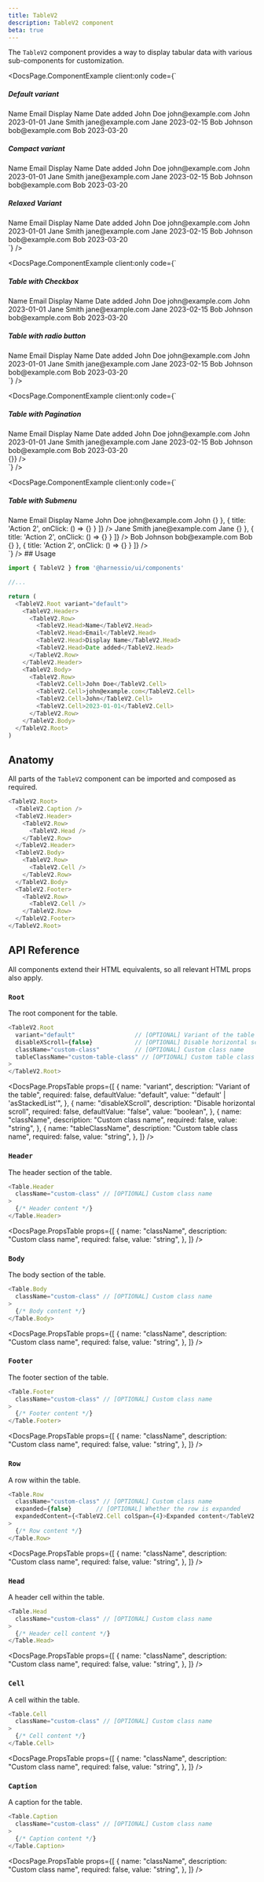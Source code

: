 ```yaml
---
title: TableV2
description: TableV2 component
beta: true
---
```


The `TableV2` component provides a way to display tabular data with various sub-components for customization.


<DocsPage.ComponentExample
  client:only
  code={`
<div className="flex flex-col space-y-8">
  <div>
    <h5>Default variant</h5>
    <TableV2.Root>
      <TableV2.Header>
        <TableV2.Row>
          <TableV2.Head>Name</TableV2.Head>
          <TableV2.Head>Email</TableV2.Head>
          <TableV2.Head>Display Name</TableV2.Head>
          <TableV2.Head>Date added</TableV2.Head>
        </TableV2.Row>
      </TableV2.Header>
      <TableV2.Body hasHighlightOnHover>
        <TableV2.Row>
          <TableV2.Cell>John Doe</TableV2.Cell>
          <TableV2.Cell>john@example.com</TableV2.Cell>
          <TableV2.Cell>John</TableV2.Cell>
          <TableV2.Cell>2023-01-01</TableV2.Cell>
        </TableV2.Row>
        <TableV2.Row>
          <TableV2.Cell>Jane Smith</TableV2.Cell>
          <TableV2.Cell>jane@example.com</TableV2.Cell>
          <TableV2.Cell>Jane</TableV2.Cell>
          <TableV2.Cell>2023-02-15</TableV2.Cell>
        </TableV2.Row>
        <TableV2.Row>
          <TableV2.Cell>Bob Johnson</TableV2.Cell>
          <TableV2.Cell>bob@example.com</TableV2.Cell>
          <TableV2.Cell>Bob</TableV2.Cell>
          <TableV2.Cell>2023-03-20</TableV2.Cell>
        </TableV2.Row>
      </TableV2.Body>
    </TableV2.Root>
  </div>
  <div>
    <h5>Compact variant</h5>
    <TableV2.Root variant="compact">
      <TableV2.Header>
        <TableV2.Row>
          <TableV2.Head>Name</TableV2.Head>
          <TableV2.Head>Email</TableV2.Head>
          <TableV2.Head>Display Name</TableV2.Head>
          <TableV2.Head>Date added</TableV2.Head>
        </TableV2.Row>
      </TableV2.Header>
      <TableV2.Body>
        <TableV2.Row>
          <TableV2.Cell>John Doe</TableV2.Cell>
          <TableV2.Cell>john@example.com</TableV2.Cell>
          <TableV2.Cell>John</TableV2.Cell>
          <TableV2.Cell>2023-01-01</TableV2.Cell>
        </TableV2.Row>
        <TableV2.Row>
          <TableV2.Cell>Jane Smith</TableV2.Cell>
          <TableV2.Cell>jane@example.com</TableV2.Cell>
          <TableV2.Cell>Jane</TableV2.Cell>
          <TableV2.Cell>2023-02-15</TableV2.Cell>
        </TableV2.Row>
        <TableV2.Row>
          <TableV2.Cell>Bob Johnson</TableV2.Cell>
          <TableV2.Cell>bob@example.com</TableV2.Cell>
          <TableV2.Cell>Bob</TableV2.Cell>
          <TableV2.Cell>2023-03-20</TableV2.Cell>
        </TableV2.Row>
      </TableV2.Body>
    </TableV2.Root>
  </div>
  <div>
    <h5>Relaxed Variant</h5>
    <TableV2.Root variant="relaxed">
      <TableV2.Header>
        <TableV2.Row>
          <TableV2.Head>Name</TableV2.Head>
          <TableV2.Head>Email</TableV2.Head>
          <TableV2.Head>Display Name</TableV2.Head>
          <TableV2.Head>Date added</TableV2.Head>
        </TableV2.Row>
      </TableV2.Header>
      <TableV2.Body>
        <TableV2.Row>
          <TableV2.Cell>John Doe</TableV2.Cell>
          <TableV2.Cell>john@example.com</TableV2.Cell>
          <TableV2.Cell>John</TableV2.Cell>
          <TableV2.Cell>2023-01-01</TableV2.Cell>
        </TableV2.Row>
        <TableV2.Row>
          <TableV2.Cell>Jane Smith</TableV2.Cell>
          <TableV2.Cell>jane@example.com</TableV2.Cell>
          <TableV2.Cell>Jane</TableV2.Cell>
          <TableV2.Cell>2023-02-15</TableV2.Cell>
        </TableV2.Row>
        <TableV2.Row>
          <TableV2.Cell>Bob Johnson</TableV2.Cell>
          <TableV2.Cell>bob@example.com</TableV2.Cell>
          <TableV2.Cell>Bob</TableV2.Cell>
          <TableV2.Cell>2023-03-20</TableV2.Cell>
        </TableV2.Row>
      </TableV2.Body>
    </TableV2.Root>
  </div>
</div>
`}
/>

<DocsPage.ComponentExample
  client:only
  code={`
<div className="flex flex-col space-y-8">
  <div>
    <h5>Table with Checkbox</h5>
    <TableV2.Root>
      <TableV2.Header>
        <TableV2.Row>
          <TableV2.Head></TableV2.Head>
          <TableV2.Head>Name</TableV2.Head>
          <TableV2.Head>Email</TableV2.Head>
          <TableV2.Head>Display Name</TableV2.Head>
          <TableV2.Head>Date added</TableV2.Head>
        </TableV2.Row>
      </TableV2.Header>
      <TableV2.Body>
        <TableV2.Row>
          <TableV2.Cell><Checkbox /></TableV2.Cell>
          <TableV2.Cell>John Doe</TableV2.Cell>
          <TableV2.Cell>john@example.com</TableV2.Cell>
          <TableV2.Cell>John</TableV2.Cell>
          <TableV2.Cell>2023-01-01</TableV2.Cell>
        </TableV2.Row>
        <TableV2.Row>
          <TableV2.Cell><Checkbox /></TableV2.Cell>
          <TableV2.Cell>Jane Smith</TableV2.Cell>
          <TableV2.Cell>jane@example.com</TableV2.Cell>
          <TableV2.Cell>Jane</TableV2.Cell>
          <TableV2.Cell>2023-02-15</TableV2.Cell>
        </TableV2.Row>
        <TableV2.Row>
          <TableV2.Cell><Checkbox /></TableV2.Cell>
          <TableV2.Cell>Bob Johnson</TableV2.Cell>
          <TableV2.Cell>bob@example.com</TableV2.Cell>
          <TableV2.Cell>Bob</TableV2.Cell>
          <TableV2.Cell>2023-03-20</TableV2.Cell>
        </TableV2.Row>
      </TableV2.Body>
    </TableV2.Root>
  </div>
  <div>
    <h5>Table with radio button</h5>
    <Radio.Root name="user-selection" defaultValue="john">
      <TableV2.Root>
        <TableV2.Header>
          <TableV2.Row>
            <TableV2.Head></TableV2.Head>
            <TableV2.Head>Name</TableV2.Head>
            <TableV2.Head>Email</TableV2.Head>
            <TableV2.Head>Display Name</TableV2.Head>
            <TableV2.Head>Date added</TableV2.Head>
          </TableV2.Row>
        </TableV2.Header>
        <TableV2.Body>
          <TableV2.Row>
            <TableV2.Cell>
              <Radio.Item value="john" />
            </TableV2.Cell>
            <TableV2.Cell>John Doe</TableV2.Cell>
            <TableV2.Cell>john@example.com</TableV2.Cell>
            <TableV2.Cell>John</TableV2.Cell>
            <TableV2.Cell>2023-01-01</TableV2.Cell>
          </TableV2.Row>
          <TableV2.Row>
            <TableV2.Cell>
              <Radio.Item value="jane" />
            </TableV2.Cell>
            <TableV2.Cell>Jane Smith</TableV2.Cell>
            <TableV2.Cell>jane@example.com</TableV2.Cell>
            <TableV2.Cell>Jane</TableV2.Cell>
            <TableV2.Cell>2023-02-15</TableV2.Cell>
          </TableV2.Row>
          <TableV2.Row>
            <TableV2.Cell>
              <Radio.Item value="bob" />
            </TableV2.Cell>
            <TableV2.Cell>Bob Johnson</TableV2.Cell>
            <TableV2.Cell>bob@example.com</TableV2.Cell>
            <TableV2.Cell>Bob</TableV2.Cell>
            <TableV2.Cell>2023-03-20</TableV2.Cell>
          </TableV2.Row>
        </TableV2.Body>
      </TableV2.Root>
    </Radio.Root>
  </div>
</div>
`}
/>

<DocsPage.ComponentExample
  client:only
  code={`
<div className="flex flex-col space-y-8">
  <div>
    <h5>Table with Pagination</h5>
    <TableV2.Root>
      <TableV2.Header>
        <TableV2.Row>
          <TableV2.Head>Name</TableV2.Head>
          <TableV2.Head>Email</TableV2.Head>
          <TableV2.Head>Display Name</TableV2.Head>
          <TableV2.Head>Date added</TableV2.Head>
        </TableV2.Row>
      </TableV2.Header>
      <TableV2.Body >
        <TableV2.Row>
          <TableV2.Cell>John Doe</TableV2.Cell>
          <TableV2.Cell>john@example.com</TableV2.Cell>
          <TableV2.Cell>John</TableV2.Cell>
          <TableV2.Cell>2023-01-01</TableV2.Cell>
        </TableV2.Row>
        <TableV2.Row>
          <TableV2.Cell>Jane Smith</TableV2.Cell>
          <TableV2.Cell>jane@example.com</TableV2.Cell>
          <TableV2.Cell>Jane</TableV2.Cell>
          <TableV2.Cell>2023-02-15</TableV2.Cell>
        </TableV2.Row>
        <TableV2.Row>
          <TableV2.Cell>Bob Johnson</TableV2.Cell>
          <TableV2.Cell>bob@example.com</TableV2.Cell>
          <TableV2.Cell>Bob</TableV2.Cell>
          <TableV2.Cell>2023-03-20</TableV2.Cell>
        </TableV2.Row>
      </TableV2.Body>
    </TableV2.Root>
  </div>
<Pagination
                totalItems={10}
                pageSize={3}
                currentPage={2}
                goToPage={() => {}}
            />
</div>
`}
/>

<DocsPage.ComponentExample
  client:only
  code={`
<div className="flex flex-col space-y-8">
  <div>
    <h5>Table with Submenu</h5>
    <TableV2.Root>
      <TableV2.Header>
        <TableV2.Row>
          <TableV2.Head>Name</TableV2.Head>
          <TableV2.Head>Email</TableV2.Head>
          <TableV2.Head>Display Name</TableV2.Head>
          <TableV2.Head></TableV2.Head>
        </TableV2.Row>
      </TableV2.Header>
      <TableV2.Body >
        <TableV2.Row>
          <TableV2.Cell>John Doe</TableV2.Cell>
          <TableV2.Cell>john@example.com</TableV2.Cell>
          <TableV2.Cell>John</TableV2.Cell>
          <TableV2.Cell><MoreActionsTooltip actions={[
            {
              title: 'Action 1',
              onClick: () => {}
            },
            {
              title: 'Action 2',
              onClick: () => {}
            }
          ]} /></TableV2.Cell>
        </TableV2.Row>
        <TableV2.Row>
          <TableV2.Cell>Jane Smith</TableV2.Cell>
          <TableV2.Cell>jane@example.com</TableV2.Cell>
          <TableV2.Cell>Jane</TableV2.Cell>
          <TableV2.Cell><MoreActionsTooltip actions={[
            {
              title: 'Action 1',
              onClick: () => {}
            },
            {
              title: 'Action 2',
              onClick: () => {}
            }
          ]} /></TableV2.Cell>
        </TableV2.Row>
        <TableV2.Row>
          <TableV2.Cell>Bob Johnson</TableV2.Cell>
          <TableV2.Cell>bob@example.com</TableV2.Cell>
          <TableV2.Cell>Bob</TableV2.Cell>
          <TableV2.Cell><MoreActionsTooltip actions={[
            {
              title: 'Action 1',
              onClick: () => {}
            },
            {
              title: 'Action 2',
              onClick: () => {}
            }
          ]} /></TableV2.Cell>
        </TableV2.Row>
      </TableV2.Body>
    </TableV2.Root>
  </div>
</div>
`}
/>
## Usage

```typescript jsx
import { TableV2 } from '@harnessio/ui/components'

//...

return (
  <TableV2.Root variant="default">
    <TableV2.Header>
      <TableV2.Row>
        <TableV2.Head>Name</TableV2.Head>
        <TableV2.Head>Email</TableV2.Head>
        <TableV2.Head>Display Name</TableV2.Head>
        <TableV2.Head>Date added</TableV2.Head>
      </TableV2.Row>
    </TableV2.Header>
    <TableV2.Body>
      <TableV2.Row>
        <TableV2.Cell>John Doe</TableV2.Cell>
        <TableV2.Cell>john@example.com</TableV2.Cell>
        <TableV2.Cell>John</TableV2.Cell>
        <TableV2.Cell>2023-01-01</TableV2.Cell>
      </TableV2.Row>
    </TableV2.Body>
  </TableV2.Root>
)
```

## Anatomy

All parts of the `TableV2` component can be imported and composed as required.

```typescript jsx
<TableV2.Root>
  <TableV2.Caption />
  <TableV2.Header>
    <TableV2.Row>
      <TableV2.Head />
    </TableV2.Row>
  </TableV2.Header>
  <TableV2.Body>
    <TableV2.Row>
      <TableV2.Cell />
    </TableV2.Row>
  </TableV2.Body>
  <TableV2.Footer>
    <TableV2.Row>
      <TableV2.Cell />
    </TableV2.Row>
  </TableV2.Footer>
</TableV2.Root>
```

## API Reference

<Aside>
  All components extend their HTML equivalents, so all relevant HTML props also
  apply.
</Aside>

### `Root`

The root component for the table.

```typescript jsx
<TableV2.Root
  variant="default"                 // [OPTIONAL] Variant of the table
  disableXScroll={false}            // [OPTIONAL] Disable horizontal scroll
  className="custom-class"          // [OPTIONAL] Custom class name
  tableClassName="custom-table-class" // [OPTIONAL] Custom table class name
>
</TableV2.Root>
```

<DocsPage.PropsTable
  props={[
    {
      name: "variant",
      description: "Variant of the table",
      required: false,
      defaultValue: "default",
      value: "'default' | 'asStackedList'",
    },
    {
      name: "disableXScroll",
      description: "Disable horizontal scroll",
      required: false,
      defaultValue: "false",
      value: "boolean",
    },
    {
      name: "className",
      description: "Custom class name",
      required: false,
      value: "string",
    },
    {
      name: "tableClassName",
      description: "Custom table class name",
      required: false,
      value: "string",
    },
  ]}
/>

### `Header`

The header section of the table.

```typescript jsx
<Table.Header
  className="custom-class" // [OPTIONAL] Custom class name
>
  {/* Header content */}
</Table.Header>
```

<DocsPage.PropsTable
  props={[
    {
      name: "className",
      description: "Custom class name",
      required: false,
      value: "string",
    },
  ]}
/>

### `Body`

The body section of the table.

```typescript jsx
<Table.Body
  className="custom-class" // [OPTIONAL] Custom class name
>
  {/* Body content */}
</Table.Body>
```

<DocsPage.PropsTable
  props={[
    {
      name: "className",
      description: "Custom class name",
      required: false,
      value: "string",
    },
  ]}
/>

### `Footer`

The footer section of the table.

```typescript jsx
<Table.Footer
  className="custom-class" // [OPTIONAL] Custom class name
>
  {/* Footer content */}
</Table.Footer>
```

<DocsPage.PropsTable
  props={[
    {
      name: "className",
      description: "Custom class name",
      required: false,
      value: "string",
    },
  ]}
/>

### `Row`

A row within the table.

```typescript jsx
<Table.Row
  className="custom-class" // [OPTIONAL] Custom class name
  expanded={false}       // [OPTIONAL] Whether the row is expanded
  expandedContent={<TableV2.Cell colSpan={4}>Expanded content</TableV2.Cell>} // [OPTIONAL] Content to display when expanded
>
  {/* Row content */}
</Table.Row>
```

<DocsPage.PropsTable
  props={[
    {
      name: "className",
      description: "Custom class name",
      required: false,
      value: "string",
    },
  ]}
/>

### `Head`

A header cell within the table.

```typescript jsx
<Table.Head
  className="custom-class" // [OPTIONAL] Custom class name
>
  {/* Header cell content */}
</Table.Head>
```

<DocsPage.PropsTable
  props={[
    {
      name: "className",
      description: "Custom class name",
      required: false,
      value: "string",
    },
  ]}
/>

### `Cell`

A cell within the table.

```typescript jsx
<Table.Cell
  className="custom-class" // [OPTIONAL] Custom class name
>
  {/* Cell content */}
</Table.Cell>
```

<DocsPage.PropsTable
  props={[
    {
      name: "className",
      description: "Custom class name",
      required: false,
      value: "string",
    },
  ]}
/>

### `Caption`

A caption for the table.

```typescript jsx
<Table.Caption
  className="custom-class" // [OPTIONAL] Custom class name
>
  {/* Caption content */}
</Table.Caption>
```

<DocsPage.PropsTable
  props={[
    {
      name: "className",
      description: "Custom class name",
      required: false,
      value: "string",
    },
  ]}
/>
